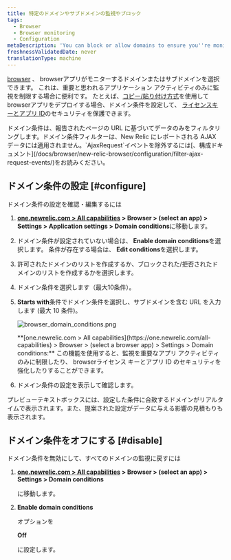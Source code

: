 ```yaml
---
title: 特定のドメインやサブドメインの監視やブロック
tags:
  - Browser
  - Browser monitoring
  - Configuration
metaDescription: 'You can block or allow domains to ensure you''re monitoring only the most important activity, or to enhance the security of your license key.'
freshnessValidatedDate: never
translationType: machine
---
```



[browser](/docs/browser/new-relic-browser/getting-started/introduction-new-relic-browser) 、 browserアプリがモニターするドメインまたはサブドメインを選択できます。 これは、重要と思われるアプリケーション アクティビティのみに監視を制限する場合に便利です。 たとえば、[コピー/貼り付け方式](/docs/browser/new-relic-browser/installation-configuration/add-apps-new-relic-browser)を使用してbrowserアプリをデプロイする場合、ドメイン条件を設定して、 [<InlinePopover type="browser"/>ライセンスキーとアプリ ID](/docs/browser/new-relic-browser/installation-configuration/copy-browser-monitoring-license-key-app-id)のセキュリティを保護できます。

<Callout variant="tip">
  ドメイン条件は、報告されたページの URL に基づいてデータのみをフィルタリングします。ドメイン条件フィルターは、New Relic にレポートされる AJAX データには適用されません。`AjaxRequest`イベントを除外するには[、構成ドキュメント](/docs/browser/new-relic-browser/configuration/filter-ajax-request-events/)をお読みください。
</Callout>

## ドメイン条件の設定 [#configure]

ドメイン条件の設定を確認・編集するには

1. <DNT>**[one.newrelic.com > All capabilities](https://one.newrelic.com/all-capabilities) > Browser > (select an app) > Settings > Application settings > Domain conditions**</DNT>に移動します。

2. ドメイン条件が設定されていない場合は、 <DNT>**Enable domain conditions**</DNT>を選択します。 条件が存在する場合は、 <DNT>**Edit conditions**</DNT>を選択します。

3. 許可されたドメインのリストを作成するか、ブロックされた/拒否されたドメインのリストを作成するかを選択します。

4. ドメイン条件を選択します（最大10条件）。

5. <DNT>**Starts with**</DNT>条件でドメイン条件を選択し、サブドメインを含む URL を入力します (最大 10 条件)。

   <img
     title="browser_domain_conditions.png"
     alt="browser_domain_conditions.png"
     src={browserDomainSettings}
   />

   <figcaption>
     <DNT>**[one.newrelic.com > All capabilities](https://one.newrelic.com/all-capabilities) > Browser > (select a browser app) > Settings > Domain conditions:**</DNT> この機能を使用すると、監視を重要なアプリ アクティビティのみに制限したり、 browserライセンス キーとアプリ ID のセキュリティを強化したりすることができます。
   </figcaption>

6. ドメイン条件の設定を表示して確認します。

プレビューテキストボックスには、設定した条件に合致するドメインがリアルタイムで表示されます。また、提案された設定がデータに与える影響の見積もりも表示されます。

## ドメイン条件をオフにする [#disable]

ドメイン条件を無効にして、すべてのドメインの監視に戻すには

1. <DNT>**[one.newrelic.com > All capabilities](https://one.newrelic.com/all-capabilities) > Browser > (select an app) > Settings > Domain conditions**</DNT>

   に移動します。

2. <DNT>**Enable domain conditions**</DNT>

   オプションを

   <DNT>**Off**</DNT>

   に設定します。